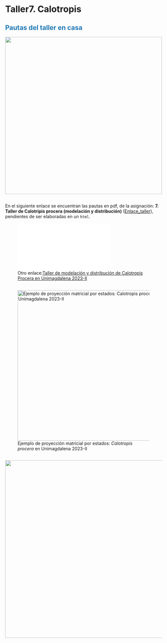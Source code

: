 # Taller7. Calotropis {.unnumbered}

<b style='color:#1f78b4;'>

## Pautas del taller en casa

</b>

![](Figuras/calotropis1.jpg){width="504"}

## 

En el siguiente enlace se encuentran las pautas en pdf, de la asignación: **7. Taller de Calotripis procera (modelación y distribución)** ([Enlace_taller](Talleres_pdf/Taller7.Distribución-modelación-poblaciones.pdf)), pendientes de ser elaboradas en un `html`.

![Otro enlace:[Taller de modelación y distribución de Calotropis Procera en Unimagdalena 2023-II](Talleres_pdf/Taller7.Distribución-modelación-poblaciones.pdf)](Talleres_pdf/Taller7.Distribución-modelación-poblaciones.pdf)

## 

![Ejemplo de proyección matricial por estados: *Calotropis procera* en Unimagdalena 2023-II](Figuras/Calotropis.proyección.png){fig-alt="[Ejemplo de proyección matricial por estados:[Calotropis Procera en Unimagdalena 2023-II]]" fig-align="left" width="482"}

## 

![](Figuras/Calotropis.parcela.PNG){width="569"}
